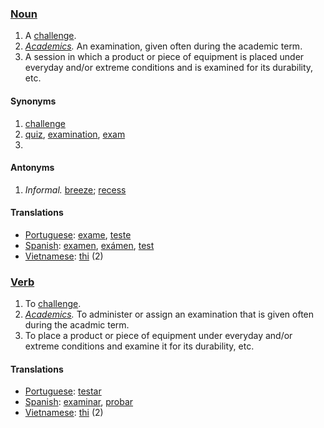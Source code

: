 === [[Noun]] ===
#A [[Challenge#Noun|challenge]].
#''[[Academics]].'' An examination, given often during the academic term.
#A session in which a product or piece of equipment is placed under everyday and/or extreme conditions and is examined for its durability, etc.

==== Synonyms ====
#[[challenge]]
#[[quiz]], [[examination]], [[exam]]
#

==== Antonyms ====
#''Informal.'' [[breeze]]; [[recess]]

==== Translations ====
*[[Portuguese]]: [[exame]], [[teste]]
*[[Spanish]]: [[examen]], [[exámen]], [[test]]
*[[Vietnamese]]: [[thi]] (2)

=== [[Verb]] ===
#To [[Challenge#Verb|challenge]].
#''[[Academics]].'' To administer or assign an examination that is given often during the acadmic term.
#To place a product or piece of equipment under everyday and/or extreme conditions and examine it for its durability, etc.

==== Translations ====
*[[Portuguese]]: [[testar]]
*[[Spanish]]: [[examinar]], [[probar]]
*[[Vietnamese]]: [[thi]] (2)